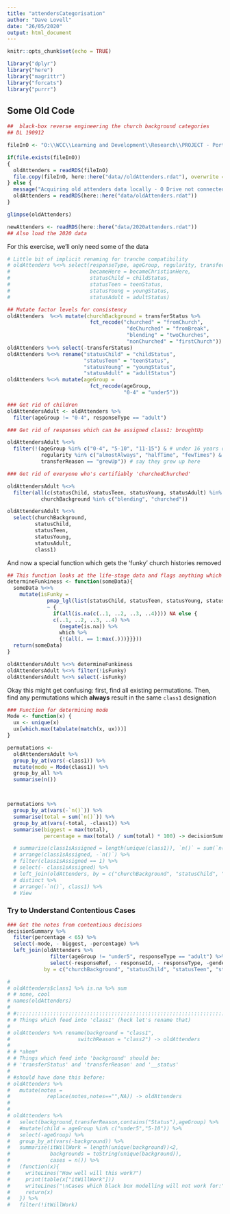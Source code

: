 ```yaml
---
title: "attendersCategorisation"
author: "Dave Lovell"
date: "26/05/2020"
output: html_document
---
```


```r
knitr::opts_chunk$set(echo = TRUE)
```

```r
library("dplyr")
library("here")
library("magrittr")
library("forcats")
library("purrr")
```
## Some Old Code

```r
##  black-box reverse engineering the church background categories
## DL 190912

fileInO <- "O:\\WCC\\Learning and Development\\Research\\PROJECT - Portsmouth 2019 onwards\\Strand 1 - Leaders and Attenders Surveys\\Data\\2018 Data Processing\\rdats\\attenders05-190911 fixing ages.rdat"

if(file.exists(fileInO))
{
  oldAttenders = readRDS(fileInO)
  file.copy(fileInO, here::here("data//oldAttenders.rdat"), overwrite = TRUE)
} else {
  message("Acquiring old attenders data locally - O Drive not connected")
  oldAttenders = readRDS(here::here("data/oldAttenders.rdat"))
}

glimpse(oldAttenders)

newAttenders <- readRDS(here::here("data/2020attenders.rdat"))
## Also load the 2020 data
```

For this exercise, we'll only need some of the data

```r
# Little bit of implicit renaming for tranche compatibility
# oldAttenders %<>% select(responseType, ageGroup, regularity, transferStatus, transferReason, transferOther, christian, class1, class2
#                          becameHere = becameChristianHere,
#                          statusChild = childStatus,
#                          statusTeen = teenStatus,
#                          statusYoung = youngStatus,
#                          statusAdult = adultStatus)

## Mutate factor levels for consistency
oldAttenders  %<>% mutate(churchBackground = transferStatus %>%
                           fct_recode("churched" = "fromChurch", 
                                       "deChurched" = "fromBreak",
                                       "blending" = "twoChurches", 
                                       "nonChurched" = "firstChurch"))
oldAttenders %<>% select(-transferStatus)
oldAttenders %<>% rename("statusChild" = "childStatus",
                         "statusTeen" = "teenStatus", 
                         "statusYoung" = "youngStatus",
                         "statusAdult" = "adultStatus")
oldAttenders %<>% mutate(ageGroup = 
                           fct_recode(ageGroup,
                                      "0-4" = "under5"))

### Get rid of children
oldAttendersAdult <- oldAttenders %>%  
  filter(ageGroup != "0-4", responseType == "adult")

### Get rid of responses which can be assigned class1: broughtUp

oldAttendersAdult %<>% 
  filter(!(ageGroup %in% c("0-4", "5-10", "11-15") & # under 16 years old
           regularity %in% c("almostAlways", "halfTime", "fewTimes") & # attend at least a few times a year
           transferReason == "grewUp")) # say they grew up here

### Get rid of everyone who's certifiably 'churchedChurched'

oldAttendersAdult %<>%
  filter(all(c(statusChild, statusTeen, statusYoung, statusAdult) %in% c("church", NA)) &
           churchBackground %in% c("blending", "churched"))

oldAttendersAdult %<>%
  select(churchBackground,
         statusChild,
         statusTeen,
         statusYoung,
         statusAdult,
         class1)
```

And now a special function which gets the 'funky' church histories removed

```r
## This function looks at the life-stage data and flags anything which has an NA _before_ the latest entry (i.e. incomplete data)
determineFunkiness <- function(someData){
  someData %<>% 
    mutate(isFunky = 
             pmap_lgl(list(statusChild, statusTeen, statusYoung, statusAdult),
             ~ {
               if(all(is.na(c(..1, ..2, ..3, ..4)))) NA else { 
               c(..1, ..2, ..3, ..4) %>% 
                 (negate(is.na)) %>% 
                 which %>% 
                 {!(all(. == 1:max(.)))}}}))
  return(someData)
}

oldAttendersAdult %<>% determineFunkiness
oldAttendersAdult %<>% filter(!isFunky)
oldAttendersAdult %<>% select(-isFunky)
```

Okay this might get confusing: first, find all existing permutations. Then, find any permutations which **always** result in the same `class1` designation

```r

### Function for determining mode
Mode <- function(x) {
  ux <- unique(x)
  ux[which.max(tabulate(match(x, ux)))]
}

permutations <- 
  oldAttendersAdult %>%
  group_by_at(vars(-class1)) %>% 
  mutate(mode = Mode(class1)) %>% 
  group_by_all %>%
  summarise(n())



permutations %>%
  group_by_at(vars(-`n()`)) %>%
  summarise(total = sum(`n()`)) %>% 
  group_by_at(vars(-total, -class1)) %>% 
  summarise(biggest = max(total),
            percentage = max(total) / sum(total) * 100) -> decisionSummary

  # summarise(class1sAssigned = length(unique(class1)), `n()` = sum(`n()`)) %>% 
  # arrange(class1sAssigned, -`n()`) %>%
  # filter(class1sAssigned == 1) %>% 
  # select(- class1sAssigned) %>% 
  # left_join(oldAttenders, by = c("churchBackground", "statusChild", "statusTeen", "statusYoung", "statusAdult")) %>% 
  # distinct %>% 
  # arrange(-`n()`, class1) %>% 
  # View
```
### Try to Understand Contentious Cases

```r
### Get the notes from contentious decisions
decisionSummary %>% 
  filter(percentage < 65) %>% 
  select(-mode, - biggest, -percentage) %>% 
  left_join(oldAttenders %>% 
              filter(ageGroup != "under5", responseType == "adult") %>% 
              select(-responseRef, - responseId, - responseType, -gender, - class2 , - university, - ethnicity, - plantName, - x10Years),
            by = c("churchBackground", "statusChild", "statusTeen", "statusYoung", "statusAdult")) -> contentiousReasons
```
```r
# 
# oldAttenders$class1 %>% is.na %>% sum
# # none, cool
# names(oldAttenders)
# 
# #:::::::::::::::::::::::::::::::::::::::::::::::::::::::::::::::::::::::::::::::::::::::::::::::::::
# # Things which feed into 'class1' (heck let's rename that)
# 
# oldAttenders %>% rename(background = "class1",
#                      switchReason = "class2") -> oldAttenders
# 
# # *ahem*
# # Things which feed into 'background' should be:
# # 'transferStatus' and 'transferReason' and '__status'
# 
# #should have done this before:
# oldAttenders %>%
#   mutate(notes = 
#            replace(notes,notes=="",NA)) -> oldAttenders
# 
# 
# oldAttenders %>% 
#   select(background,transferReason,contains("Status"),ageGroup) %>%
#   #mutate(child = ageGroup %in% c("under5","5-10")) %>% 
#   select(-ageGroup) %>%
#   group_by_at(vars(-background)) %>%
#   summarise(itWillWork = length(unique(background))<2,
#             backgrounds = toString(unique(background)),
#             cases = n()) %>% 
#   (function(x){
#     writeLines("How well will this work?")
#     print(table(x["itWillWork"]))
#     writeLines("\nCases which black box modelling will not work for:")
#     return(x)
#   }) %>% 
#   filter(!itWillWork)
```

